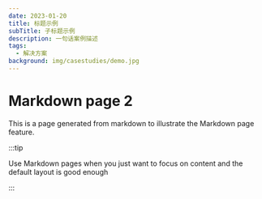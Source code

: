 ```yaml
---
date: 2023-01-20
title: 标题示例
subTitle: 子标题示例
description: 一句话案例描述
tags:
  - 解决方案
background: img/casestudies/demo.jpg
---
```


# Markdown page 2

This is a page generated from markdown to illustrate the Markdown page feature.

:::tip

Use Markdown pages when you just want to focus on content and the default layout is good enough

:::
